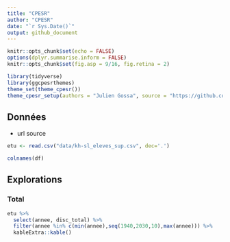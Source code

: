 ```yaml
---
title: "CPESR"
author: "CPESR"
date: "`r Sys.Date()`"
output: github_document
---
```


```r
knitr::opts_chunk$set(echo = FALSE)
options(dplyr.summarise.inform = FALSE)
knitr::opts_chunk$set(fig.asp = 9/16, fig.retina = 2)

library(tidyverse)
library(ggcpesrthemes)
theme_set(theme_cpesr())
theme_cpesr_setup(authors = "Julien Gossa", source = "https://github.com/cpesr/RFC/")
```

## Données 

- url source

```r
etu <- read.csv("data/kh-sl_eleves_sup.csv", dec='.')

colnames(df)
```

## Explorations

### Total

```r
etu %>% 
  select(annee, disc_total) %>%
  filter(annee %in% c(min(annee),seq(1940,2030,10),max(annee))) %>%
  kableExtra::kable()
  
```
